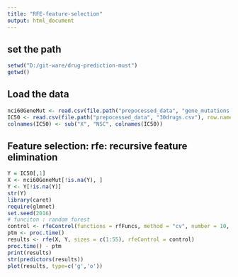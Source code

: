 ```yaml
---
title: "RFE-feature-selection"
output: html_document
---
```


## set the path
```r
setwd("D:/git-ware/drug-prediction-must")
getwd()
```

## Load the data
```r
nci60GeneMut <- read.csv(file.path("prepocessed_data", "gene_mutations.csv"), row.names = 1)
IC50 <- read.csv(file.path("prepocessed_data", "30drugs.csv"), row.names = 1)
colnames(IC50) <- sub("X", "NSC", colnames(IC50))
```

## Feature selection: rfe: recursive feature elimination
```r
Y = IC50[,1]
X <- nci60GeneMut[!is.na(Y), ]
Y <- Y[!is.na(Y)]
str(Y)
library(caret)
require(glmnet)
set.seed(2016)
# funciton : random forest
control <- rfeControl(functions = rfFuncs, method = "cv", number = 10, verbose = TRUE)
ptm <- proc.time()
results <- rfe(X, Y, sizes = c(1:55), rfeControl = control)
proc.time() - ptm
print(results)
str(predictors(results))
plot(results, type=c('g','o'))
```

